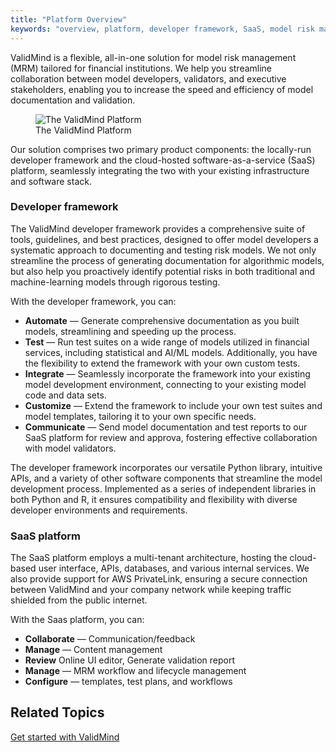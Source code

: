 ```yaml
---
title: "Platform Overview"
keywords: "overview, platform, developer framework, SaaS, model risk management, ValidMind"
---
```

ValidMind is a flexible, all-in-one solution for model risk management (MRM) tailored for financial institutions. We help you streamline collaboration between model developers, validators, and executive stakeholders, enabling you to increase the speed and efficiency of model documentation and validation.


![The ValidMind Platform](platform-overview.png)

Our solution comprises two primary product components: the locally-run developer framework and the cloud-hosted software-as-a-service (SaaS) platform, seamlessly integrating the two with your existing infrastructure and software stack. 

### Developer framework

The ValidMind developer framework provides a comprehensive suite of tools, guidelines, and best practices, designed to offer model developers a systematic approach to documenting and testing risk models. We not only streamline the process of generating documentation for algorithmic models, but also help you proactively identify potential risks in both traditional and machine-learning models through rigorous testing.

With the developer framework, you can:

- **Automate** — Generate comprehensive documentation as you built models, streamlining and speeding up the process.
- **Test** — Run test suites on a wide range of models utilized in financial services, including statistical and AI/ML models. Additionally, you have the flexibility to extend the framework with your own custom tests.
- **Integrate** — Seamlessly incorporate the framework into your existing model development environment, connecting to your existing model code and data sets.
- **Customize** — Extend the framework to include your own test suites and model templates, tailoring it to your own specific needs.
- **Communicate** — Send model documentation and test reports to our SaaS platform for review and approva, fostering effective collaboration with model validators.

The developer framework incorporates our versatile Python library, intuitive APIs, and a variety of other software components that streamline the model development process. Implemented as a series of independent libraries in both Python and R, it ensures compatibility and flexibility with diverse developer environments and requirements.

### SaaS platform

The SaaS platform employs a multi-tenant architecture, hosting the cloud-based user interface, APIs, databases, and various internal services. We also provide support for AWS PrivateLink, ensuring a secure connection between ValidMind and your company network while keeping traffic shielded from the public internet.

<!---
Configure — workflows

--->

With the Saas platform, you can:

- **Collaborate** — Communication/feedback
- **Manage** — Content management
- **Review** Online UI editor, Generate validation report
- **Manage** — MRM workflow and lifecycle management
- **Configure** — templates, test plans, and workflows

## Related Topics

[Get started with ValidMind](getstarted.qmd)

<!--- 
NOTES, OLD CONTENT & CUTS — IGNORE

Model Risk Management, Simplified.
Validmind increases the speed and efficiency of model validation activities for Financial Institutions.

Simple & Automated
: With ValidMind, risks are tested and documented as models are built, and model risks are highlighted for model developers and validators.

Fast & Collaborative
: ValidMind ensures continuous information feed between model development & validation teams. Avoid bottlenecks and endless email back-and-forth.

Fault Proof
: ValidMind allows for thorough testing of all models used in Financial Services, including traditional statistical and AI/ML models.

Compliance by Design
: By embedding MRM directly into the model lifecycle, ValidMind ensures model compliance by design.



A flexible SaaS platform 
: Our cloud-based software-as-a-service (SaaS) platform is designed to streamline your model documentation and validation processes, so you can focus on what matters most: interpreting model output and making informed decisions. Our platform seamlessly integrates with your current tools and environments and is designed to be easy to configure and scale to meet your needs. Streamline your model lifecycle management processes and take advantage of a flexible and adaptable solution that meets your specific requirements.

Automate model documentation and testing 
: Enable a higher standard of model risk management for your organization, as our platform helps reduce the risk of human error and ensure models are more robust. Our automated model documentation and model validation features save you time and ensure thorough testing of your models before deployment, minimizing the risk of model failure.

Enjoy our intuitive, modern user interface
: Collaborate like never before with our user-friendly, intuitive user interface that adapts to your existing workflows. Our platform is the ultimate tool for model developers, validators, and executives, enabling you to manage your models with ease and efficiency. From collaboration and communication between first and second-line teams, to model developers capturing and incorporating feedback from model validation teams, our platform helps you reach better model performance and increased confidence in model outputs.

ValidMind's cloud-based user interface that adapts to your existing workflows. Our platform is the ultimate tool for model developers, validators, and executives, enabling you to manage your models with ease and efficiency. From collaboration and communication between first and second-line teams, to model developers capturing and incorporating feedback from model validation teams, our platform helps you reach better model performance and increased confidence in model outputs
---> 